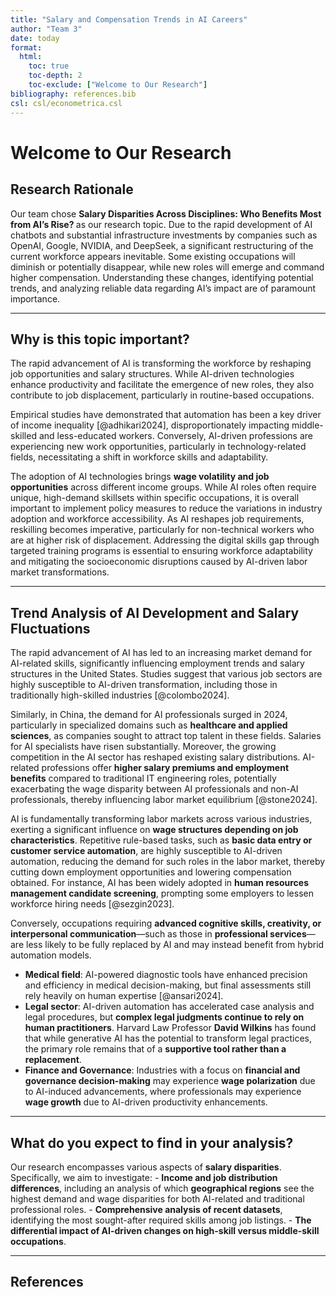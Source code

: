 ```yaml
---
title: "Salary and Compensation Trends in AI Careers"
author: "Team 3"
date: today
format:
  html:
    toc: true
    toc-depth: 2
    toc-exclude: ["Welcome to Our Research"]
bibliography: references.bib
csl: csl/econometrica.csl
---
```


# Welcome to Our Research

## Research Rationale

Our team chose **Salary Disparities Across Disciplines: Who Benefits Most from AI's Rise? ** as our research topic. Due to the rapid development of AI chatbots and substantial infrastructure investments by companies such as OpenAI, Google, NVIDIA, and DeepSeek, a significant restructuring of the current workforce appears inevitable. Some existing occupations will diminish or potentially disappear, while new roles will emerge and command higher compensation. Understanding these changes, identifying potential trends, and analyzing reliable data regarding AI's impact are of paramount importance.

---

## Why is this topic important?

The rapid advancement of AI is transforming the workforce by reshaping job opportunities and salary structures. While AI-driven technologies enhance productivity and facilitate the emergence of new roles, they also contribute to job displacement, particularly in routine-based occupations. 

Empirical studies have demonstrated that automation has been a key driver of income inequality [@adhikari2024], disproportionately impacting middle-skilled and less-educated workers. Conversely, AI-driven professions are experiencing new work opportunities, particularly in technology-related fields, necessitating a shift in workforce skills and adaptability.

The adoption of AI technologies brings **wage volatility and job opportunities** across different income groups. While AI roles often require unique, high-demand skillsets within specific occupations, it is overall important to implement policy measures to reduce the variations in industry adoption and workforce accessibility. As AI reshapes job requirements, reskilling becomes imperative, particularly for non-technical workers who are at higher risk of displacement. Addressing the digital skills gap through targeted training programs is essential to ensuring workforce adaptability and mitigating the socioeconomic disruptions caused by AI-driven labor market transformations.

---

## Trend Analysis of AI Development and Salary Fluctuations

The rapid advancement of AI has led to an increasing market demand for AI-related skills, significantly influencing employment trends and salary structures in the United States. Studies suggest that various job sectors are highly susceptible to AI-driven transformation, including those in traditionally high-skilled industries [@colombo2024]. 

Similarly, in China, the demand for AI professionals surged in 2024, particularly in specialized domains such as **healthcare and applied sciences**, as companies sought to attract top talent in these fields. Salaries for AI specialists have risen substantially. Moreover, the growing competition in the AI sector has reshaped existing salary distributions. AI-related professions offer **higher salary premiums and employment benefits** compared to traditional IT engineering roles, potentially exacerbating the wage disparity between AI professionals and non-AI professionals, thereby influencing labor market equilibrium [@stone2024].

AI is fundamentally transforming labor markets across various industries, exerting a significant influence on **wage structures depending on job characteristics**. Repetitive rule-based tasks, such as **basic data entry or customer service automation**, are highly susceptible to AI-driven automation, reducing the demand for such roles in the labor market, thereby cutting down employment opportunities and lowering compensation obtained. For instance, AI has been widely adopted in **human resources management candidate screening**, prompting some employers to lessen workforce hiring needs [@sezgin2023].

Conversely, occupations requiring **advanced cognitive skills, creativity, or interpersonal communication**—such as those in **professional services**—are less likely to be fully replaced by AI and may instead benefit from hybrid automation models. 

- **Medical field**: AI-powered diagnostic tools have enhanced precision and efficiency in medical decision-making, but final assessments still rely heavily on human expertise [@ansari2024].
- **Legal sector**: AI-driven automation has accelerated case analysis and legal procedures, but **complex legal judgments continue to rely on human practitioners**. Harvard Law Professor **David Wilkins** has found that while generative AI has the potential to transform legal practices, the primary role remains that of a **supportive tool rather than a replacement**.
- **Finance and Governance**: Industries with a focus on **financial and governance decision-making** may experience **wage polarization** due to AI-induced advancements, where professionals may experience **wage growth** due to AI-driven productivity enhancements.

---

## What do you expect to find in your analysis?

Our research encompasses various aspects of **salary disparities**. Specifically, we aim to investigate:
- **Income and job distribution differences**, including an analysis of which **geographical regions** see the highest demand and wage disparities for both AI-related and traditional professional roles.
- **Comprehensive analysis of recent datasets**, identifying the most sought-after required skills among job listings.
- **The differential impact of AI-driven changes on high-skill versus middle-skill occupations**.


---

## References
